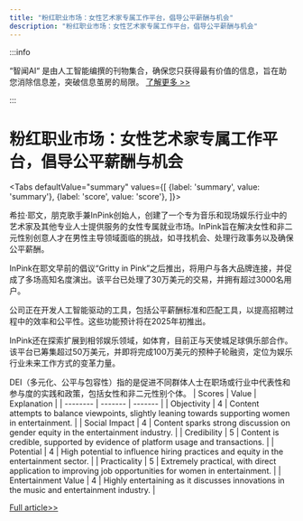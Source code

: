 ```yaml
---
title: "粉红职业市场：女性艺术家专属工作平台，倡导公平薪酬与机会"
description: "粉红职业市场：女性艺术家专属工作平台，倡导公平薪酬与机会"
---
```



:::info

“智闻AI“ 是由人工智能编撰的刊物集合，确保您只获得最有价值的信息，旨在助您消除信息差，突破信息茧房的局限。  [了解更多 >>](/)

:::

# 粉红职业市场：女性艺术家专属工作平台，倡导公平薪酬与机会


<Tabs
	defaultValue="summary"
	values={[
	{label: 'summary', value: 'summary'},
	{label: 'score', value: 'score'},
]}>
<TabItem value="summary">


希拉·耶文，朋克歌手兼InPink创始人，创建了一个专为音乐和现场娱乐行业中的艺术家及其他专业人士提供服务的女性专属就业市场。InPink旨在解决女性和非二元性别创意人才在男性主导领域面临的挑战，如寻找机会、处理行政事务以及确保公平薪酬。

InPink在耶文早前的倡议“Gritty in Pink”之后推出，将用户与各大品牌连接，并促成了多场高知名度演出。该平台已处理了30万美元的交易，并拥有超过3000名用户。

公司正在开发人工智能驱动的工具，包括公平薪酬标准和匹配工具，以提高招聘过程中的效率和公平性。这些功能预计将在2025年初推出。

InPink还在探索扩展到相邻娱乐领域，如体育，目前正与天使城足球俱乐部合作。该平台已筹集超过50万美元，并即将完成100万美元的预种子轮融资，定位为娱乐行业未来工作方式的变革力量。

DEI（多元化、公平与包容性）指的是促进不同群体人士在职场或行业中代表性和参与度的实践和政策，包括女性和非二元性别个体。
</TabItem>
<TabItem value="score">
	| Scores     | Value   | Explanation |
	| -------- | ------- | ------- |
	| Objectivity  | 4    | Content attempts to balance viewpoints, slightly leaning towards supporting women in entertainment.    |
	| Social Impact | 4     | Content sparks strong discussion on gender equity in the entertainment industry.    |
	| Credibility    | 5    | Content is credible, supported by evidence of platform usage and transactions.    |
	| Potential    | 4    | High potential to influence hiring practices and equity in the entertainment sector.    |
	| Practicality    | 5    | Extremely practical, with direct application to improving job opportunities for women in entertainment.    |
	| Entertainment Value    | 4    | Highly entertaining as it discusses innovations in the music and entertainment industry.    |
</TabItem>
</Tabs>

[Full article>>](https://techcrunch.com/2024/06/06/gritty-in-pink-founder-job-marketplace/)
